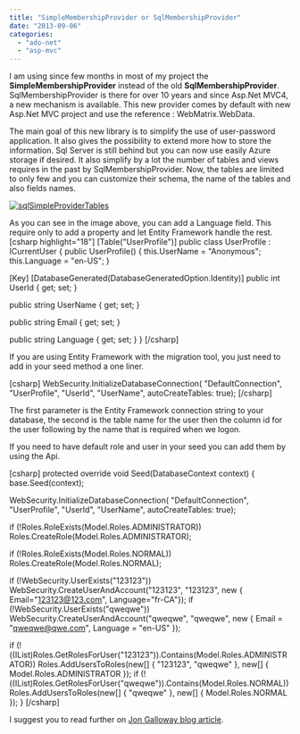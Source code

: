 ```yaml
---
title: "SimpleMembershipProvider or SqlMembershipProvider"
date: "2013-09-06"
categories: 
  - "ado-net"
  - "asp-mvc"
---
```


I am using since few months in most of my project the **SimpleMembershipProvider** instead of the old **SqlMembershipProvider**. SqlMembershipProvider is there for over 10 years and since Asp.Net MVC4, a new mechanism is available. This new provider comes by default with new Asp.Net MVC project and use the reference : WebMatrix.WebData.

The main goal of this new library is to simplify the use of user-password application. It also gives the possibility to extend more how to store the information. Sql Server is still behind but you can now use easily Azure storage if desired. It also simplify by a lot the number of tables and views requires in the past by SqlMembershipProvider. Now, the tables are limited to only few and you can customize their schema, the name of the tables and also fields names.

[![sqlSimpleProviderTables](http://patrickdesjardins.com/blog/wp-content/uploads/2013/09/sqlSimpleProviderTables.png)](http://patrickdesjardins.com/blog/?attachment_id=2284)

As you can see in the image above, you can add a Language field. This require only to add a property and let Entity Framework handle the rest. \[csharp highlight="18"\] \[Table("UserProfile")\] public class UserProfile : ICurrentUser { public UserProfile() { this.UserName = "Anonymous"; this.Language = "en-US"; }

\[Key\] \[DatabaseGenerated(DatabaseGeneratedOption.Identity)\] public int UserId { get; set; }

public string UserName { get; set; }

public string Email { get; set; }

public string Language { get; set; } } \[/csharp\]

If you are using Entity Framework with the migration tool, you just need to add in your seed method a one liner.

\[csharp\] WebSecurity.InitializeDatabaseConnection( "DefaultConnection", "UserProfile", "UserId", "UserName", autoCreateTables: true); \[/csharp\]

The first parameter is the Entity Framework connection string to your database, the second is the table name for the user then the column id for the user following by the name that is required when we logon.

If you need to have default role and user in your seed you can add them by using the Api.

\[csharp\] protected override void Seed(DatabaseContext context) { base.Seed(context);

WebSecurity.InitializeDatabaseConnection( "DefaultConnection", "UserProfile", "UserId", "UserName", autoCreateTables: true);

if (!Roles.RoleExists(Model.Roles.ADMINISTRATOR)) Roles.CreateRole(Model.Roles.ADMINISTRATOR);

if (!Roles.RoleExists(Model.Roles.NORMAL)) Roles.CreateRole(Model.Roles.NORMAL);

if (!WebSecurity.UserExists("123123")) WebSecurity.CreateUserAndAccount("123123", "123123", new { Email="123123@123.com", Language="fr-CA"}); if (!WebSecurity.UserExists("qweqwe")) WebSecurity.CreateUserAndAccount("qweqwe", "qweqwe", new { Email = "qweqwe@qwe.com", Language = "en-US" });

if (!((IList<string>)Roles.GetRolesForUser("123123")).Contains(Model.Roles.ADMINISTRATOR)) Roles.AddUsersToRoles(new\[\] { "123123", "qweqwe" }, new\[\] { Model.Roles.ADMINISTRATOR }); if (!((IList<string>)Roles.GetRolesForUser("qweqwe")).Contains(Model.Roles.NORMAL)) Roles.AddUsersToRoles(new\[\] { "qweqwe" }, new\[\] { Model.Roles.NORMAL }); } \[/csharp\]

I suggest you to read further on [Jon Galloway blog article](http://weblogs.asp.net/jgalloway/archive/2012/08/29/simplemembership-membership-providers-universal-providers-and-the-new-asp-net-4-5-web-forms-and-asp-net-mvc-4-templates.aspx).
